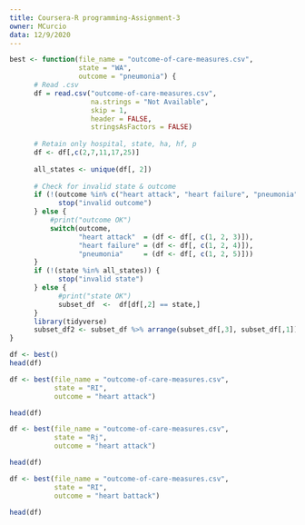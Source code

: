 ```yaml
---
title: Coursera-R programming-Assignment-3
owner: MCurcio
data: 12/9/2020
---
```




```r
best <- function(file_name = "outcome-of-care-measures.csv",
                 state = "WA", 
                 outcome = "pneumonia") {
      # Read .csv
      df = read.csv("outcome-of-care-measures.csv",
                    na.strings = "Not Available",
                    skip = 1,
                    header = FALSE,
                    stringsAsFactors = FALSE)
      
      # Retain only hospital, state, ha, hf, p
      df <- df[,c(2,7,11,17,25)]
      
      all_states <- unique(df[, 2])
      
      # Check for invalid state & outcome
      if (!(outcome %in% c("heart attack", "heart failure", "pneumonia"))) { 
            stop("invalid outcome") 
      } else { 
          #print("outcome OK") 
          switch(outcome,
                 "heart attack"  = (df <- df[, c(1, 2, 3)]),
                 "heart failure" = (df <- df[, c(1, 2, 4)]),
                 "pneumonia"     = (df <- df[, c(1, 2, 5)]))
      }
      if (!(state %in% all_states)) { 
            stop("invalid state") 
      } else { 
            #print("state OK") 
            subset_df  <-  df[df[,2] == state,]
      }
      library(tidyverse)
      subset_df2 <- subset_df %>% arrange(subset_df[,3], subset_df[,1])
}
```



```r
df <- best()
head(df)
```


```r
df <- best(file_name = "outcome-of-care-measures.csv",
           state = "RI", 
           outcome = "heart attack")

head(df)
```


```r
df <- best(file_name = "outcome-of-care-measures.csv",
           state = "Rj", 
           outcome = "heart attack")

head(df)
```

```r
df <- best(file_name = "outcome-of-care-measures.csv",
           state = "RI", 
           outcome = "heart battack")

head(df)
```
















